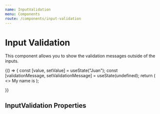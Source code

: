 ```yaml
---
name: InputValidation
menu: Components
route: /components/input-validation
---
```



# Input Validation

<ComponentStatus stage="pre" responsive="yes" accessible="yes" />

This component allows you to show the validation messages outside of the inputs.

<Playground>
  {() => {
    const [value, setValue] = useState("Juan");
    const [validationMessage, setValidationMessage] = useState(undefined);
    return (
      <>
        <InputValidation messages={validationMessage} />
        <Text>
          My name is
          <InputText
            validations={[
              {
                shouldShow: value !== "Jeff",
                message: "Your name is supposed to be Jeff",
                status: "error",
              },
            ]}
            onValidation={setValidationMessage}
            name="myName"
            value={value}
            size="small"
            inline={true}
            onChange={setValue}
            align="center"
            maxLength={4}
          />
        </Text>
      </>
    );

}}

</Playground>

## InputValidation Properties

<Props of={InputValidation} />
